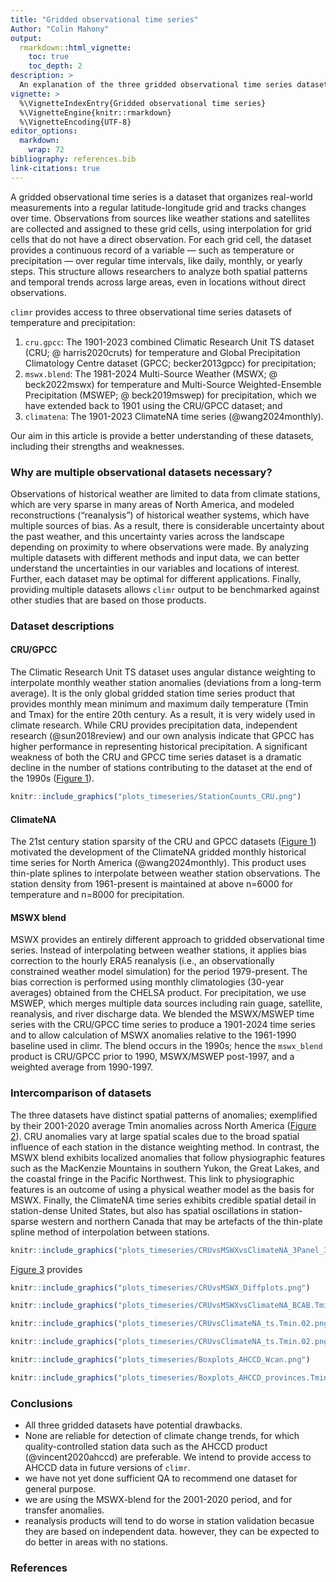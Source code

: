 ```yaml
---
title: "Gridded observational time series"
Author: "Colin Mahony"
output: 
  rmarkdown::html_vignette:
    toc: true
    toc_depth: 2
description: >
  An explanation of the three gridded observational time series datasets used in climr: CRU/GPCC, MSWX-blend, and ClimateNA
vignette: >
  %\VignetteIndexEntry{Gridded observational time series}
  %\VignetteEngine{knitr::rmarkdown}
  %\VignetteEncoding{UTF-8}
editor_options: 
  markdown: 
    wrap: 72
bibliography: references.bib
link-citations: true
---
```



A gridded observational time series is a dataset that organizes real-world measurements into a regular latitude-longitude grid and tracks changes over time. Observations from sources like weather stations and satellites are collected and assigned to these grid cells, using interpolation for grid cells that do not have a direct observation. For each grid cell, the dataset provides a continuous record of a variable — such as temperature or precipitation — over regular time intervals, like daily, monthly, or yearly steps. This structure allows researchers to analyze both spatial patterns and temporal trends across large areas, even in locations without direct observations. 

`climr` provides access to three observational time series datasets of temperature and precipitation: 

1.	`cru.gpcc`: The 1901-2023 combined Climatic Research Unit TS dataset (CRU; @ harris2020cruts) for temperature and Global Precipitation Climatology Centre dataset (GPCC; becker2013gpcc) for precipitation; 
2.	`mswx.blend`: The 1981-2024 Multi-Source Weather (MSWX; @ beck2022mswx) for temperature and Multi-Source Weighted-Ensemble Precipitation (MSWEP; @ beck2019mswep) for precipitation, which we have extended back to 1901 using the CRU/GPCC dataset; and 
3.	`climatena`: The 1901-2023 ClimateNA time series (@wang2024monthly). 

Our aim in this article is provide a better understanding of these datasets, including their strengths and weaknesses. 

### Why are multiple observational datasets necessary? 

Observations of historical weather are limited to data from climate stations, which are very sparse in many areas of North America, and modeled reconstructions (“reanalysis”) of historical weather systems, which have multiple sources of bias. As a result, there is considerable uncertainty about the past weather, and this uncertainty varies across the landscape depending on proximity to where observations were made. By analyzing multiple datasets with different methods and input data, we can better understand the uncertainties in our variables and locations of interest. Further, each dataset may be optimal for different applications. Finally, providing multiple datasets allows `climr` output to be benchmarked against other studies that are based on those products. 

### Dataset descriptions

#### CRU/GPCC

The Climatic Research Unit TS dataset uses angular distance weighting to interpolate monthly weather station anomalies (deviations from a long-term average). It is the only global gridded station time series product that provides monthly mean minimum and maximum daily temperature (Tmin and Tmax) for the entire 20th century. As a result, it is very widely used in climate research. While CRU provides precipitation data, independent research (@sun2018review) and our own analysis indicate that GPCC has higher performance in representing historical precipitation. A significant weakness of both the CRU and GPCC time series dataset is a dramatic decline in the number of stations contributing to the dataset at the end of the 1990s ([Figure 1](#fig1)). 

<div id="fig1">
```r
knitr::include_graphics("plots_timeseries/StationCounts_CRU.png")
```
</div>

#### ClimateNA

The 21st century station sparsity of the CRU and GPCC datasets ([Figure 1](#fig1)) motivated the development of the ClimateNA gridded monthly historical time series for North America (@wang2024monthly). This product uses thin-plate splines to interpolate between weather station observations. The station density from 1961-present is maintained at above n=6000 for temperature and n=8000 for precipitation. 

#### MSWX blend

MSWX provides an entirely different approach to gridded observational time series. Instead of interpolating between weather stations, it applies bias correction to the hourly ERA5 reanalysis (i.e., an observationally constrained weather model simulation) for the period 1979-present. The bias correction is performed using monthly climatologies (30-year averages) obtained from the CHELSA product. For precipitation, we use MSWEP, which merges multiple data sources including rain guage, satellite, reanalysis, and river discharge data. We blended the MSWX/MSWEP time series with the CRU/GPCC time series to produce a 1901-2024 time series and to allow calculation of MSWX anomalies relative to the 1961-1990 baseline used in climr. The blend occurs in the 1990s; hence the `mswx_blend` product is CRU/GPCC prior to 1990, MSWX/MSWEP post-1997, and a weighted average from 1990-1997. 

### Intercomparison of datasets

The three datasets have distinct spatial patterns of anomalies; exemplified by their 2001-2020 average Tmin anomalies across North America ([Figure 2](#fig2)). CRU anomalies vary at large spatial scales due to the broad spatial influence of each station in the distance weighting method.  In contrast, the MSWX blend exhibits localized anomalies that follow physiographic features such as the MacKenzie Mountains in southern Yukon, the Great Lakes, and the coastal fringe in the Pacific Northwest. This link to physiographic features is an outcome of using a physical weather model as the basis for MSWX. Finally, the ClimateNA time series exhibits credible spatial detail in station-dense United States, but also has spatial oscillations in station-sparse western and northern Canada that may be artefacts of the thin-plate spline method of interpolation between stations. 

<div id="fig2">
```r
knitr::include_graphics("plots_timeseries/CRUvsMSWXvsClimateNA_3Panel_30arcminute.Tmin.02.png")
```
</div>

[Figure 3](#fig3) provides 

<div id="fig3">
```r
knitr::include_graphics("plots_timeseries/CRUvsMSWX_Diffplots.png")
```
</div>


<div id="fig4">
```r
knitr::include_graphics("plots_timeseries/CRUvsMSWXvsClimateNA_BCAB.Tmin.02.png")
```
</div>


<div id="fig5">
```r
knitr::include_graphics("plots_timeseries/CRUvsClimateNA_ts.Tmin.02.png")
```
</div>


<div id="fig6">
```r
knitr::include_graphics("plots_timeseries/CRUvsClimateNA_ts.Tmin.02.png")
```
</div>


<div id="fig7">
```r
knitr::include_graphics("plots_timeseries/Boxplots_AHCCD_Wcan.png")
```
</div>


<div id="fig8">
```r
knitr::include_graphics("plots_timeseries/Boxplots_AHCCD_provinces.Tmin.png")
```
</div>


### Conclusions
-	All three gridded datasets have potential drawbacks. 
-	None are reliable for detection of climate change trends, for which quality-controlled station data such as the AHCCD product (@vincent2020ahccd) are preferable. We intend to provide access to AHCCD data in future versions of `climr`. 
- we have not yet done sufficient QA to recommend one dataset for general purpose. 
- we are using the MSWX-blend for the 2001-2020 period, and for transfer anomalies. 
- reanalysis products will tend to do worse in station validation becasue they are based on independent data. however, they can be expected to do better in areas with no stations. 

### References

